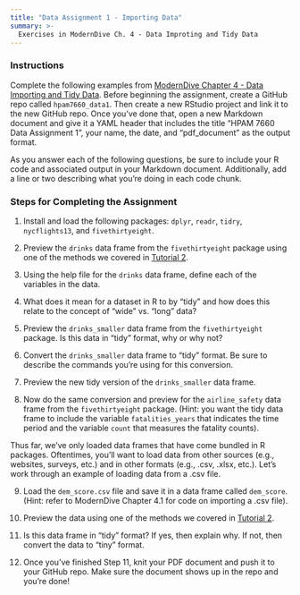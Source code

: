 ```yaml
---
title: "Data Assignment 1 - Importing Data"
summary: >-
  Exercises in ModernDive Ch. 4 - Data Improting and Tidy Data 
---
```


### Instructions

Complete the following examples from [ModernDive Chapter 4 - Data Importing and Tidy Data](https://moderndive.com/4-tidy.html). Before beginning the assignment, create a GitHub repo called `hpam7660_data1`. Then create a new RStudio project and link it to the new GitHub repo. Once you've done that, open a new Markdown document and give it a YAML header that includes the title "HPAM 7660 Data Assignment 1", your name, the date, and "pdf_document" as the output format.

As you answer each of the following questions, be sure to include your R code and associated output in your Markdown document. Additionally, add a line or two describing what you're doing in each code chunk.

### Steps for Completing the Assignment

1. Install and load the following packages: `dplyr`, `readr`, `tidry`, `nycflights13`, and `fivethirtyeight`. 

2. Preview the `drinks` data frame from the `fivethirtyeight` package using one of the methods we covered in [Tutorial 2](/assignments/tutorial_2.qmd).

3. Using the help file for the `drinks` data frame, define each of the variables in the data.

4. What does it mean for a dataset in R to by "tidy" and how does this relate to the concept of "wide" vs. "long" data?

5. Preview the `drinks_smaller` data frame from the `fivethirtyeight` package. Is this data in "tidy" format, why or why not?

6. Convert the `drinks_smaller` data frame to "tidy" format. Be sure to describe the commands you're using for this conversion.

7. Preview the new tidy version of the `drinks_smaller` data frame.

8. Now do the same conversion and preview for the `airline_safety` data frame from the `fivethirtyeight` package. (Hint: you want the tidy data frame to include the variable `fatalities_years` that indicates the time period and the variable `count` that measures the fatality counts).

Thus far, we've only loaded data frames that have come bundled in R packages. Oftentimes, you'll want to load data from other sources (e.g., websites, surveys, etc.) and in other formats (e.g., .csv, .xlsx, etc.). Let's work through an example of loading data from a .csv file.

9. Load the `dem_score.csv` file and save it in a data frame called `dem_score`. (Hint: refer to ModernDive Chapter 4.1 for code on importing a .csv file).

10. Preview the data using one of the methods we covered in [Tutorial 2](/assignments/tutorial_2.qmd).

11. Is this data frame in "tidy" format? If yes, then explain why. If not, then convert the data to "tiny" format.

12. Once you've finished Step 11, knit your PDF document and push it to your GitHub repo. Make sure the document shows up in the repo and you're done!